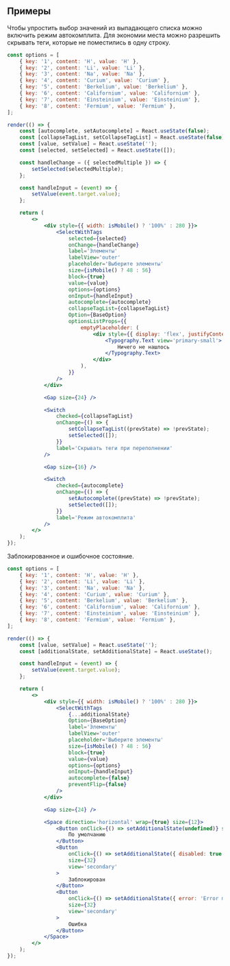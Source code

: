 ## Примеры

Чтобы упростить выбор значений из выпадающего списка можно включить режим автокомплита.
Для экономии места можно разрешить скрывать теги, которые не поместились в одну строку.

```jsx live mobileHeight={640}
const options = [
    { key: '1', content: 'H', value: 'H' },
    { key: '2', content: 'Li', value: 'Li' },
    { key: '3', content: 'Na', value: 'Na' },
    { key: '4', content: 'Curium', value: 'Curium' },
    { key: '5', content: 'Berkelium', value: 'Berkelium' },
    { key: '6', content: 'Californium', value: 'Californium' },
    { key: '7', content: 'Einsteinium', value: 'Einsteinium' },
    { key: '8', content: 'Fermium', value: 'Fermium' },
];

render(() => {
    const [autocomplete, setAutocomplete] = React.useState(false);
    const [collapseTagList, setCollapseTagList] = React.useState(false);
    const [value, setValue] = React.useState('');
    const [selected, setSelected] = React.useState([]);

    const handleChange = ({ selectedMultiple }) => {
        setSelected(selectedMultiple);
    };

    const handleInput = (event) => {
        setValue(event.target.value);
    };

    return (
        <>
            <div style={{ width: isMobile() ? '100%' : 280 }}>
                <SelectWithTags
                    selected={selected}
                    onChange={handleChange}
                    label='Элементы'
                    labelView='outer'
                    placeholder='Выберите элементы'
                    size={isMobile() ? 48 : 56}
                    block={true}
                    value={value}
                    options={options}
                    onInput={handleInput}
                    autocomplete={autocomplete}
                    collapseTagList={collapseTagList}
                    Option={BaseOption}
                    optionsListProps={{
                        emptyPlaceholder: (
                            <div style={{ display: 'flex', justifyContent: 'center' }}>
                                <Typography.Text view='primary-small'>
                                    Ничего не нашлось
                                </Typography.Text>
                            </div>
                        ),
                    }}
                />
            </div>

            <Gap size={24} />

            <Switch
                checked={collapseTagList}
                onChange={() => {
                    setCollapseTagList((prevState) => !prevState);
                    setSelected([]);
                }}
                label='Скрывать теги при переполнении'
            />

            <Gap size={16} />

            <Switch
                checked={autocomplete}
                onChange={() => {
                    setAutocomplete((prevState) => !prevState);
                    setSelected([]);
                }}
                label='Режим автокомплита'
            />
        </>
    );
});
```

Заблокированное и ошибочное состояние.

```jsx live mobileHeight={640}
const options = [
    { key: '1', content: 'H', value: 'H' },
    { key: '2', content: 'Li', value: 'Li' },
    { key: '3', content: 'Na', value: 'Na' },
    { key: '4', content: 'Curium', value: 'Curium' },
    { key: '5', content: 'Berkelium', value: 'Berkelium' },
    { key: '6', content: 'Californium', value: 'Californium' },
    { key: '7', content: 'Einsteinium', value: 'Einsteinium' },
    { key: '8', content: 'Fermium', value: 'Fermium' },
];

render(() => {
    const [value, setValue] = React.useState('');
    const [additionalState, setAdditionalState] = React.useState();

    const handleInput = (event) => {
        setValue(event.target.value);
    };

    return (
        <>
            <div style={{ width: isMobile() ? '100%' : 280 }}>
                <SelectWithTags
                    {...additionalState}
                    Option={BaseOption}
                    label='Элементы'
                    labelView='outer'
                    placeholder='Выберите элементы'
                    size={isMobile() ? 48 : 56}
                    block={true}
                    value={value}
                    options={options}
                    onInput={handleInput}
                    autocomplete={false}
                    preventFlip={false}
                />
            </div>

            <Gap size={24} />

            <Space direction='horizontal' wrap={true} size={12}>
                <Button onClick={() => setAdditionalState(undefined)} size={32} view='secondary'>
                    По умолчанию
                </Button>
                <Button
                    onClick={() => setAdditionalState({ disabled: true })}
                    size={32}
                    view='secondary'
                >
                    Заблокирован
                </Button>
                <Button
                    onClick={() => setAdditionalState({ error: 'Error message' })}
                    size={32}
                    view='secondary'
                >
                    Ошибка
                </Button>
            </Space>
        </>
    );
});
```
